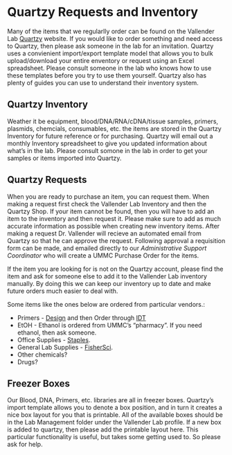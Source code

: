 # Quartzy Requests and Inventory {#quartzy}

Many of the items that we regularlly order can be found on the Vallender Lab [Quartzy](https://www.quartzy.com/) website.  If you would like to order something and need access to Quartzy, then please ask someone in the lab for an invitation.  Quartzy uses a convienient import/export template model that allows you to bulk upload/download your entire enventory or request using an Excel
spreadsheet.  Please consult someone in the lab who knows how to use these templates before you try to use them yourself.
Quartzy also has plenty of guides you can use to understand their inventory system.

## Quartzy Inventory

Weather it be equipment, blood/DNA/RNA/cDNA/tissue samples, primers, plasmids, chemcials, consumables, etc. the items are stored in the Quartzy Inventory for future reference or for purchasing.  Quartzy will email out a monthly Inventory spreadsheet to give you updated
information about what's in the lab.  Please consult somone in the lab in order to get your samples or items imported into Quartzy.

## Quartzy Requests

When you are ready to purchase an item, you can request them.  When making a request first check the Vallender Lab Inventory and then the Quartzy Shop.  If your item cannot be found, then you will have to add an item to the inventory and then request it.  Please make sure to add as much accurate information as possible when creating new inventory items.  After making a request Dr. Vallender will recieve an automated email from Quartzy so that he can approve the request.  Following approval a requisition form can be made, and emailed directly
to our *Administrative Support Coordinator* who will create a UMMC Purchase Order for the items.

If the item you are looking for is not on the Quartzy account, please find the item and ask for someone else to add it to the Vallender Lab inventory manually.  By doing this we can keep our inventory up to date and make future orders much easier to deal with.

Some items like the ones below are ordered from particular vendors.:

* Primers - [Design](#design_primers) and then Order through [IDT](https://www.idtdna.com/pages/home)
* EtOH - Ethanol is ordered from UMMC's "pharmacy".  If you need ethanol, then ask someone.
* Office Supplies - [Staples](https://www.staples.com/).
* General Lab Supplies - [FisherSci](https://www.fishersci.com/us/en/home.html).
* Other chemicals?
* Drugs?

## Freezer Boxes

Our Blood, DNA, Primers, etc. libraries are all in freezer boxes.  Quartzy's import template allows you to denote a box position, and in turn it creates a nice box layout for you that is printable.  All of the available boxes should be in the Lab Management folder under the Vallender Lab profile.  If a new box is added to quartzy, then please add the printable layout here.  This particular functionality is useful, but takes some getting used to.  So please ask for help.
